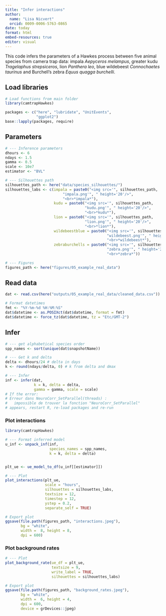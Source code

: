 ```yaml
---
title: "Infer interactions"
author: 
  name: "Lisa Nicvert"
  orcid: 0009-0006-5763-0865
date: today
format: html
embed-resources: true
editor: visual
---
```


This code infers the parameters of a Hawkes process between five animal species from camera trap data: impala *Aepyceros melampus*, greater kudu *Tragelaphus strepsiceros*, lion *Panthera leo*, blue wildebeest *Connochaetes taurinus* and Burchell's zebra *Equus quagga burchelli*.

## Load libraries

```r
# Load functions from main folder
library(camtrapHawkes)

packages <- c("here", "lubridate", "UnitEvents",
              "ggplot2")
base::lapply(packages, require)

```

## Parameters

```r
# --- Inference parameters
dhours <- 6
ndays <- 1.5
gamma <- 0.5
scale <- 10e7
estimator <- "BVL"

# --- Silhouettes path
silhouettes_path <- here("data/species_silhouettes/")
silhouettes_labs <- c(impala = paste0("<img src='", silhouettes_path, 
                          "impala.png'", " height='20'/>", 
                          "<br>*impala*"),
                      kudu = paste0("<img src='", silhouettes_path, 
                                    "kudu.png'", " height='20'/>", 
                                    "<br>*kudu*"),
                      lion = paste0("<img src='", silhouettes_path, 
                                    "lion.png'", " height='20'/>", 
                                    "<br>*lion*"),
                      wildebeestblue = paste0("<img src='", silhouettes_path, 
                                              "wildebeest.png'", " height='20'/>",
                                              "<br>*wildebeest*"),
                      zebraburchells = paste0("<img src='", silhouettes_path, 
                                              "zebra.png'", " height='20'/>",
                                              "<br>*zebra*"))

# --- Figures
figures_path <- here("figures/05_example_real_data")
```

## Read data

```r
dat <- read.csv(here("outputs/05_example_real_data/cleaned_data.csv"))

# Format datetimes
fmt <- "%Y-%m-%d %H:%M:%S"
dat$datetime <- as.POSIXct(dat$datetime, format = fmt)
dat$datetime <- force_tz(dat$datetime, tz = "Etc/GMT-2")

```

## Infer

```r
# --- get alphabetical species order 
spp_names <- sort(unique(dat$snapshotName))

# --- Get k and delta
delta <- dhours/24 # delta in days
k <- round(ndays/delta, 0) # k from delta and dmax

# --- Infer
inf <- infer(dat, 
             k = k, delta = delta,
             gamma = gamma, scale = scale)
# If the error:
# Erreur dans NeuroCorr_SetParallel(threads) : 
#   impossible de trouver la fonction "NeuroCorr_SetParallel"
# appears, restart R, re-load packages and re-run
```

### Plot interactions

```r
library(camtrapHawkes)

# --- Format inferred model
u_inf <- unpack_inf(inf, 
                    species_names = spp_names, 
                    k = k, delta = delta)


plt_ue <- ue_model_to_df(u_inf[[estimator]])

# --- Plot
plot_interactions(plt_ue,
                  scale = "hours", 
                  silhouettes = silhouettes_labs,
                  textsize = 12,
                  timestep = 12,
                  ystep = 0.2,
                  separate_self = TRUE)

# Export plot
ggsave(file.path(figures_path, "interactions.jpeg"),
       bg = "white",
       width =  8, height = 8,
       dpi = 600)
```

### Plot background rates

```r
# --- Plot
plot_background_rate(ue_df = plt_ue,
                     textsize = 9,
                     write_label = TRUE,
                     silhouettes = silhouettes_labs)

# Export plot
ggsave(file.path(figures_path, "background_rates.jpeg"),
       bg = "white",
       width =  6, height = 4,
       dpi = 600,
       device = grDevices::jpeg)
```
